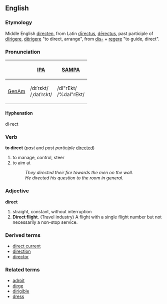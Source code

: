 ==English==
===Etymology===
Middle English [[directen]], from Latin [[directus|dīrectus]], [[derectus|dērectus]], past participle of [[dirigere|dīrigere]], [[derigere|dērigere]] "to direct, arrange", from [[dis-]] + [[regere]] "to guide, direct".

===Pronunciation===
{| border=1 cellpadding=5
! !! [[w:IPA|IPA]] !! [[w:SAMPA|SAMPA]]
|-
! [[GenAm]]
| /dɪˈrɛkt/ <br> /ˌdaɪˈrɛkt/ || /dI"rEkt/ <br> /%daI"rEkt/
|}

====Hyphenation====
di·rect

===Verb===
'''to direct''' (''past'' and ''past participle'' [[directed]])
#to manage, control, steer
#to aim at
#:''They directed their fire towards the men on the wall.''
#:''He directed his question to the room in general.''

===Adjective===
'''direct'''
#straight, constant, without interruption
#'''Direct flight'''. (Travel industry) A flight with a single flight number but not necessarily a non-stop service.

===Derived terms===
*[[direct current]]
*[[direction]]
*[[director]]

===Related terms===
*[[adroit]]
*[[dirge]]
*[[dirigible]]
*[[dress]]